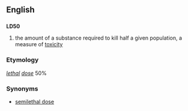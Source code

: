 ==English==
==={{abbreviation}}===
'''LD50'''

#the amount of a substance required to kill half a given population, a measure of [[toxicity]]

===Etymology===
''[[lethal]]'' ''[[dose]]'' 50%
===Synonyms===
*[[semilethal dose]]